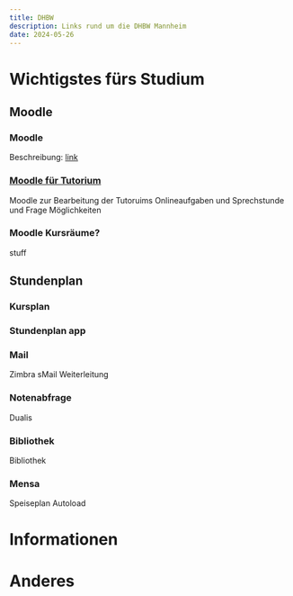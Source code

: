 ```yaml
---
title: DHBW
description: Links rund um die DHBW Mannheim
date: 2024-05-26
---
```


# Wichtigstes fürs Studium

## Moodle

### Moodle
Beschreibung: [link](https://moodle.dhbw-mannheim.de/login/index.php)

### [Moodle für Tutorium](https://moodle.dhbw.de/login/index.php)
Moodle zur Bearbeitung der Tutoruims Onlineaufgaben und Sprechstunde und Frage Möglichkeiten

### Moodle Kursräume?
stuff

## Stundenplan

### Kursplan
### Stundenplan app

### Mail

Zimbra
sMail Weiterleitung

### Notenabfrage

Dualis

### Bibliothek

Bibliothek

### Mensa

Speiseplan
Autoload

# Informationen

# Anderes
